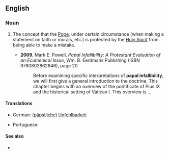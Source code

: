 ==English==

===Noun===
{{en-noun|-}}

# {{lb|en|Roman Catholicism}} The concept that the [[Pope]], under certain circumstance (when making a statement on faith or morals, etc.) is protected by the [[Holy Spirit]] from being able to make a mistake.
#* '''2009''', Mark E. Powell, ''Papal Infallibility: A Protestant Evaluation of an Ecumenical Issue'', Wm. B. Eerdmans Publishing (ISBN 9780802862846), page 20
#*: Before examining specific interpretations of '''papal infallibility''', we will first give a general introduction to the doctrine. This chapter begins with an overview of the pontificate of Pius IX and the historical setting of Vatican I. This overview is&nbsp;...

====Translations====
{{trans-top|Catholic concept of an infallible Pope}}
* German: ([[päpstliche]]) [[Unfehlbarkeit]] {{g|f}}
{{trans-mid}}
* Portuguese: {{t|pt|infalibilidade papal|f}}
{{trans-bottom}}

====See also====
* {{pedialite}}